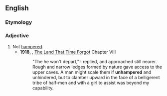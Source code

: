 ==English==

===Etymology===
{{prefix|en|un|hampered}}

===Adjective===
{{en-adj}}

# Not [[hampered]].
#* '''1918''', {{w|Edgar Rice Burroughs}}, [[w:The Land That Time Forgot (novel)|The Land That Time Forgot]] Chapter VIII
#*: "The he won't depart," I replied, and approached still nearer. Rough and narrow ledges formed by nature gave access to the upper caves. A man might scale them if '''unhampered''' and unhindered, but to clamber upward in the face of a belligerent tribe of half-men and with a girl to assist was beyond my capability.